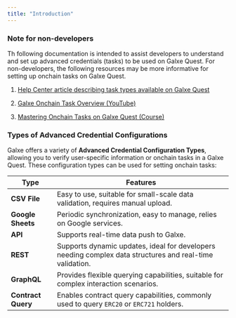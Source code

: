 ```yaml
---
title: "Introduction"
---
```


### **Note for non-developers**

Th following documentation is intended to assist developers to understand and set up advanced credentials (tasks) to be used on Galxe Quest.  For non-developers, the following resources may be more informative for setting up onchain tasks on Galxe Quest.

1. [Help Center article describing task types available on Galxe Quest](https://help.galxe.com/en/articles/9728885-create-quest-tasks-settings)

2. [Galxe Onchain Task Overview (YouTube)](https://www.youtube.com/watch?v=PkJJ8cRCvc8)

3. [Mastering Onchain Tasks on Galxe Quest (Course)](https://bulletlabs.notion.site/Mastering-Onchain-Tasks-on-Galxe-Quest-1361204ce01180b8a4a7cfc048085b4f)

### Types of Advanced Credential Configurations

Galxe offers a variety of **Advanced Credential Configuration Types**, allowing you to verify user-specific information or onchain tasks in a Galxe Quest. These configuration types can be used for setting onchain tasks:

| **Type**           | **Features**                                                                                             |
| ------------------ | -------------------------------------------------------------------------------------------------------- |
| **CSV File**       | Easy to use, suitable for small-scale data validation, requires manual upload.                           |
| **Google Sheets**  | Periodic synchronization, easy to manage, relies on Google services.                                     |
| **API**            | Supports real-time data push to Galxe.                                                                   |
| **REST**           | Supports dynamic updates, ideal for developers needing complex data structures and real-time validation. |
| **GraphQL**        | Provides flexible querying capabilities, suitable for complex interaction scenarios.                     |
| **Contract Query** | Enables contract query capabilities, commonly used to query `ERC20` or `ERC721` holders.                 |